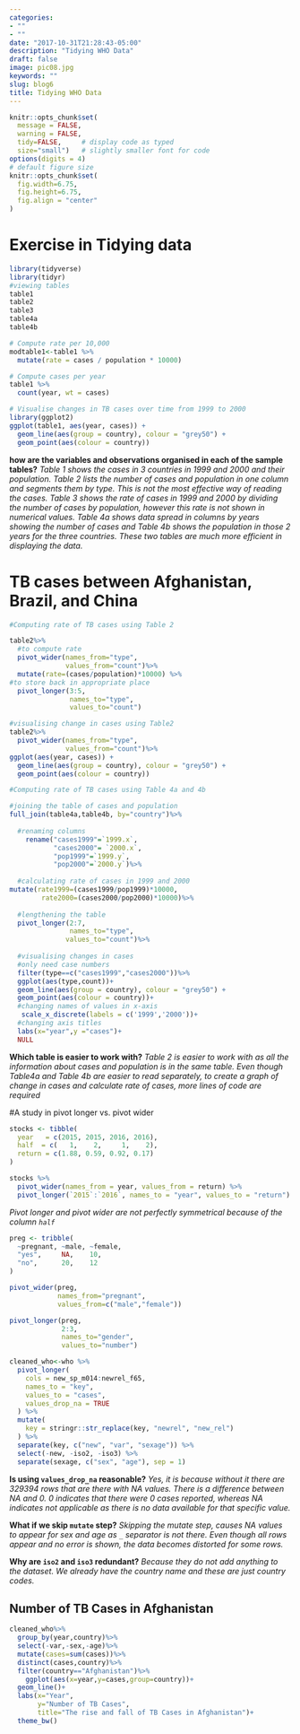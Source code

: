 ```yaml
---
categories:
- ""
- ""
date: "2017-10-31T21:28:43-05:00"
description: "Tidying WHO Data"
draft: false
image: pic08.jpg
keywords: ""
slug: blog6
title: Tidying WHO Data
---
```


```r
knitr::opts_chunk$set(
  message = FALSE, 
  warning = FALSE, 
  tidy=FALSE,     # display code as typed
  size="small")   # slightly smaller font for code
options(digits = 4)
# default figure size
knitr::opts_chunk$set(
  fig.width=6.75, 
  fig.height=6.75,
  fig.align = "center"
)
```

# Exercise in Tidying data
```r
library(tidyverse)
library(tidyr)
#viewing tables
table1
table2
table3
table4a
table4b

# Compute rate per 10,000
modtable1<-table1 %>% 
  mutate(rate = cases / population * 10000)

# Compute cases per year
table1 %>% 
  count(year, wt = cases)

# Visualise changes in TB cases over time from 1999 to 2000
library(ggplot2)
ggplot(table1, aes(year, cases)) + 
  geom_line(aes(group = country), colour = "grey50") + 
  geom_point(aes(colour = country))

```
**how are the variables and observations organised in each of the sample tables?**
*Table 1 shows the cases in 3 countries in 1999 and 2000 and their population. Table 2 lists the number of cases and population in one column and segments them by type. This is not the most effective way of reading the cases. Table 3 shows the rate of cases in 1999 and 2000 by dividing the number of cases by population, however this rate is not shown in numerical values. Table 4a shows data spread in columns by years showing the number of cases and Table 4b shows the population in those 2 years for the three countries. These two tables are much more efficient in displaying the data.*

# TB cases between Afghanistan, Brazil, and China
```r
#Computing rate of TB cases using Table 2

table2%>%
  #to compute rate
  pivot_wider(names_from="type",
              values_from="count")%>%
  mutate(rate=(cases/population)*10000) %>%
#to store back in appropriate place
  pivot_longer(3:5,
               names_to="type",
               values_to="count")

#visualising change in cases using Table2
table2%>%
  pivot_wider(names_from="type",
              values_from="count")%>%
ggplot(aes(year, cases)) + 
  geom_line(aes(group = country), colour = "grey50") + 
  geom_point(aes(colour = country))
```

```r
#Computing rate of TB cases using Table 4a and 4b

#joining the table of cases and population
full_join(table4a,table4b, by="country")%>%
  
  #renaming columns
    rename("cases1999"=`1999.x`,
           "cases2000"= `2000.x`,
           "pop1999"=`1999.y`,
           "pop2000"=`2000.y`)%>%
  
  #calculating rate of cases in 1999 and 2000
mutate(rate1999=(cases1999/pop1999)*10000,
        rate2000=(cases2000/pop2000)*10000)%>%
  
  #lengthening the table 
  pivot_longer(2:7,
               names_to="type",
              values_to="count")%>%
  
  #visualising changes in cases
  #only need case numbers
  filter(type==c("cases1999","cases2000"))%>%
  ggplot(aes(type,count))+ 
  geom_line(aes(group = country), colour = "grey50") + 
  geom_point(aes(colour = country))+
  #changing names of values in x-axis
   scale_x_discrete(labels = c('1999','2000'))+
  #changing axis titles
  labs(x="year",y ="cases")+
  NULL
```
**Which table is easier to work with?**
*Table 2 is easier to work with as all the information about cases and population is in the same table. Even though Table4a and Table 4b are easier to read separately, to create a graph of change in cases and calculate rate of cases, more lines of code are required*

#A study in pivot longer vs. pivot wider
```r
stocks <- tibble(
  year   = c(2015, 2015, 2016, 2016),
  half  = c(   1,    2,     1,    2),
  return = c(1.88, 0.59, 0.92, 0.17)
)

stocks %>% 
  pivot_wider(names_from = year, values_from = return) %>% 
  pivot_longer(`2015`:`2016`, names_to = "year", values_to = "return")

```
*Pivot longer and pivot wider are not perfectly symmetrical because of the column `half`*

```r
preg <- tribble(
  ~pregnant, ~male, ~female,
  "yes",     NA,    10,
  "no",      20,    12
)

pivot_wider(preg,
            names_from="pregnant",
            values_from=c("male","female"))

pivot_longer(preg,
             2:3,
             names_to="gender",
             values_to="number")
```

```r
cleaned_who<-who %>%
  pivot_longer(
    cols = new_sp_m014:newrel_f65, 
    names_to = "key", 
    values_to = "cases", 
    values_drop_na = TRUE
  ) %>% 
  mutate(
    key = stringr::str_replace(key, "newrel", "new_rel")
  ) %>%
  separate(key, c("new", "var", "sexage")) %>% 
  select(-new, -iso2, -iso3) %>% 
  separate(sexage, c("sex", "age"), sep = 1)

```
**Is using `values_drop_na` reasonable?**
*Yes, it is because without it there are 329394 rows that are there with NA values. There is a difference between NA and 0. 0 indicates that there were 0 cases reported, whereas NA indicates not applicable as there is no data available for that specific value.*

**What if we skip `mutate` step?**
*Skipping the mutate step, causes NA values to appear for sex and age as `_` separator is not there. Even though all rows appear and no error is shown, the data becomes distorted for some rows.*

**Why are `iso2` and `iso3` redundant?**
*Because they do not add anything to the dataset. We already have the country name and these are just country codes.*

## Number of TB Cases in Afghanistan
```r

cleaned_who%>%
  group_by(year,country)%>%
  select(-var,-sex,-age)%>%
  mutate(cases=sum(cases))%>%
  distinct(cases,country)%>%
  filter(country=="Afghanistan")%>%
    ggplot(aes(x=year,y=cases,group=country))+
  geom_line()+
  labs(x="Year",
       y="Number of TB Cases",
       title="The rise and fall of TB Cases in Afghanistan")+
  theme_bw()

```
